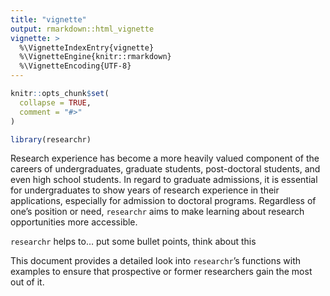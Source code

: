 ```yaml
---
title: "vignette"
output: rmarkdown::html_vignette
vignette: >
  %\VignetteIndexEntry{vignette}
  %\VignetteEngine{knitr::rmarkdown}
  %\VignetteEncoding{UTF-8}
---
```


```r
knitr::opts_chunk$set(
  collapse = TRUE,
  comment = "#>"
)
```

```r
library(researchr)
```

Research experience has become a more heavily valued component of the careers of undergraduates, graduate students, post-doctoral students, and even high school students. In regard to graduate admissions, it is essential for undergraduates to show years of research experience in their applications, especially for admission to doctoral programs. Regardless of one's position or need, `researchr` aims to make learning about research opportunities more accessible.

`researchr` helps to... put some bullet points, think about this

This document provides a detailed look into `researchr`'s functions with examples to ensure that prospective or former researchers gain the most out of it. 



